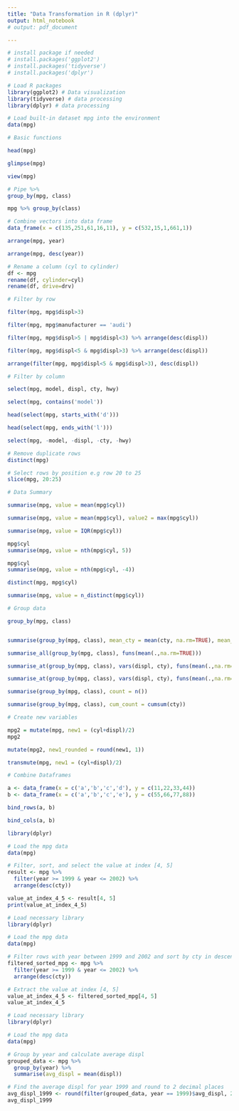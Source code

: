 ```yaml
---
title: "Data Transformation in R (dplyr)"
output: html_notebook
# output: pdf_document

---
```

 
```r
# install package if needed 
# install.packages('ggplot2')
# install.packages('tidyverse')
# install.packages('dplyr')
```

```r
# Load R packages
library(ggplot2) # Data visualization
library(tidyverse) # data processing 
library(dplyr) # data processing 

```

```r
# Load built-in dataset mpg into the environment
data(mpg)

```

```r
# Basic functions 

head(mpg)

glimpse(mpg)

view(mpg)

```

```r
# Pipe %>% 
group_by(mpg, class) 

mpg %>% group_by(class) 

```

```r
# Combine vectors into data frame
data_frame(x = c(135,251,61,16,11), y = c(532,15,1,661,1))

```

```r
arrange(mpg, year)

arrange(mpg, desc(year))

```

```r
# Rename a column (cyl to cylinder)
df <- mpg
rename(df, cylinder=cyl)
rename(df, drive=drv)

```

```r
# Filter by row 

filter(mpg, mpg$displ>3)

filter(mpg, mpg$manufacturer == 'audi')

filter(mpg, mpg$displ>5 | mpg$displ<3) %>% arrange(desc(displ))

filter(mpg, mpg$displ<5 & mpg$displ>3) %>% arrange(desc(displ))

arrange(filter(mpg, mpg$displ<5 & mpg$displ>3), desc(displ))

```


```r
# Filter by column

select(mpg, model, displ, cty, hwy)

select(mpg, contains('model'))

head(select(mpg, starts_with('d')))

head(select(mpg, ends_with('l')))

select(mpg, -model, -displ, -cty, -hwy)

```

```r
# Remove duplicate rows
distinct(mpg)

```

```r
# Select rows by position e.g row 20 to 25
slice(mpg, 20:25)

```

```r
# Data Summary

summarise(mpg, value = mean(mpg$cyl))

summarise(mpg, value = mean(mpg$cyl), value2 = max(mpg$cyl))

summarise(mpg, value = IQR(mpg$cyl))

mpg$cyl
summarise(mpg, value = nth(mpg$cyl, 5))

mpg$cyl
summarise(mpg, value = nth(mpg$cyl, -4))

distinct(mpg, mpg$cyl)

summarise(mpg, value = n_distinct(mpg$cyl))


```

```r
# Group data

group_by(mpg, class)


summarise(group_by(mpg, class), mean_cty = mean(cty, na.rm=TRUE), mean_hwy = mean(hwy, na.rm=TRUE))

summarise_all(group_by(mpg, class), funs(mean(.,na.rm=TRUE)))

summarise_at(group_by(mpg, class), vars(displ, cty), funs(mean(.,na.rm=TRUE)))

summarise_at(group_by(mpg, class), vars(displ, cty), funs(mean(.,na.rm=TRUE), sum(.,na.rm=TRUE)))

summarise(group_by(mpg, class), count = n())

summarise(group_by(mpg, class), cum_count = cumsum(cty))

```

```r
# Create new variables 

mpg2 = mutate(mpg, new1 = (cyl+displ)/2)
mpg2

mutate(mpg2, new1_rounded = round(new1, 1))

transmute(mpg, new1 = (cyl+displ)/2)

```

```r
# Combine Dataframes

a <- data_frame(x = c('a','b','c','d'), y = c(11,22,33,44))
b <- data_frame(x = c('a','b','c','e'), y = c(55,66,77,88))

bind_rows(a, b)

bind_cols(a, b)

```

```r
library(dplyr)

# Load the mpg data
data(mpg)

# Filter, sort, and select the value at index [4, 5]
result <- mpg %>%
  filter(year >= 1999 & year <= 2002) %>%
  arrange(desc(cty))

value_at_index_4_5 <- result[4, 5]
print(value_at_index_4_5)

```

```r
# Load necessary library
library(dplyr)

# Load the mpg data
data(mpg)

# Filter rows with year between 1999 and 2002 and sort by cty in descending order
filtered_sorted_mpg <- mpg %>%
  filter(year >= 1999 & year <= 2002) %>%
  arrange(desc(cty))

# Extract the value at index [4, 5]
value_at_index_4_5 <- filtered_sorted_mpg[4, 5]
value_at_index_4_5
```
```r
# Load necessary library
library(dplyr)

# Load the mpg data
data(mpg)

# Group by year and calculate average displ
grouped_data <- mpg %>%
  group_by(year) %>%
  summarise(avg_displ = mean(displ))

# Find the average displ for year 1999 and round to 2 decimal places
avg_displ_1999 <- round(filter(grouped_data, year == 1999)$avg_displ, 2)
avg_displ_1999

```

